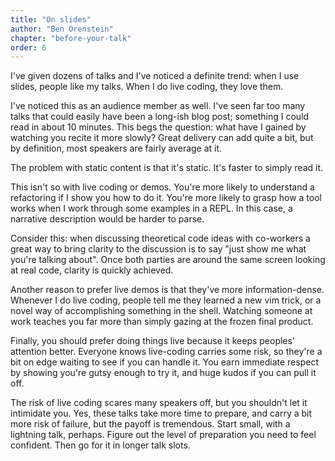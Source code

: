 ```yaml
---
title: "On slides"
author: "Ben Orenstein"
chapter: "before-your-talk"
order: 6
---
```


I've given dozens of talks and I've noticed a definite trend: when I use slides, people like my talks. When I do live coding, they love them.

I've noticed this as an audience member as well. I've seen far too many talks that could easily have been a long-ish blog post; something I could read in about 10 minutes. This begs the question: what have I gained by watching you recite it more slowly? Great delivery can add quite a bit, but by definition, most speakers are fairly average at it.

The problem with static content is that it's static. It's faster to simply read it.

This isn't so with live coding or demos. You're more likely to understand a refactoring if I show you how to do it. You're more likely to grasp how a tool works when I work through some examples in a REPL. In this case, a narrative description would be harder to parse.

Consider this: when discussing theoretical code ideas with co-workers a great way to bring clarity to the discussion is to say "just show me what you're talking about". Once both parties are around the same screen looking at real code, clarity is quickly achieved.

Another reason to prefer live demos is that they've more information-dense. Whenever I do live coding, people tell me they learned a new vim trick, or a novel way of accomplishing something in the shell. Watching someone at work teaches you far more than simply gazing at the frozen final product.

Finally, you should prefer doing things live because it keeps peoples' attention better. Everyone knows live-coding carries some risk, so they're a bit on edge waiting to see if you can handle it. You earn immediate respect by showing you're gutsy enough to try it, and huge kudos if you can pull it off.

The risk of live coding scares many speakers off, but you shouldn't let it intimidate you. Yes, these talks take more time to prepare, and carry a bit more risk of failure, but the payoff is tremendous. Start small, with a lightning talk, perhaps. Figure out the level of preparation you need to feel confident. Then go for it in longer talk slots.
